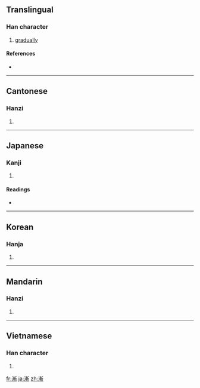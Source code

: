 {{also|渐}}
==Translingual==

===Han character===
{{Han char|rn=85|rad=水|as=11|sn=14|four=3212<sub>1</sub>|canj=水十十中 (EJJL)|ids=⿰[[氵]][[斬]]}}

# [[gradually]]

====References====
* {{Han ref|kx=0647.140|dkj=18179|dj=1057.130|hdz=31717.030|uh=6F38|ud=28472|bh=BAA5|bd=47781}}

----

==Cantonese==

===Hanzi===
{{yue-hanzi|jyut=|y=jim1, jim6|sim=渐}}

# {{defn|Cantonese|sort=水11}}

----

==Japanese==

===Kanji===
{{ja-kanji|grade=c|rs=水11}}

# {{defn|Japanese}}

====Readings====
* {{ja-readings|on=[[ぜん]] (zen), [[せん]] (sen), [[ざん]] (zan)|kun=[[すすむ]] (susumu), [[ようやく]] (youyaku)}}

----

==Korean==

===Hanja===
{{ko-hanja|hangeul=[[점]], [[참]]|eumhun=|rv=jeom, cham|mr=chŏm, ch'am|y=cem, cham}}

# {{defn|Korean|sort=水11}}

----

==Mandarin==

===Hanzi===
{{cmn-hanzi|sim=渐|pin=[[jiàn]] ([[jian4]])|wg=chien<sup>4</sup>}}

# {{defn|Mandarin|sort=水11}}

----

==Vietnamese==

===Han character===
{{vi-hantu|[[tiệm]], [[tràn]], [[tiêm]], [[tiềm]]|rs=水11}}

# {{defn|Vietnamese|sort=水11}}

[[fr:漸]]
[[ja:漸]]
[[zh:漸]]